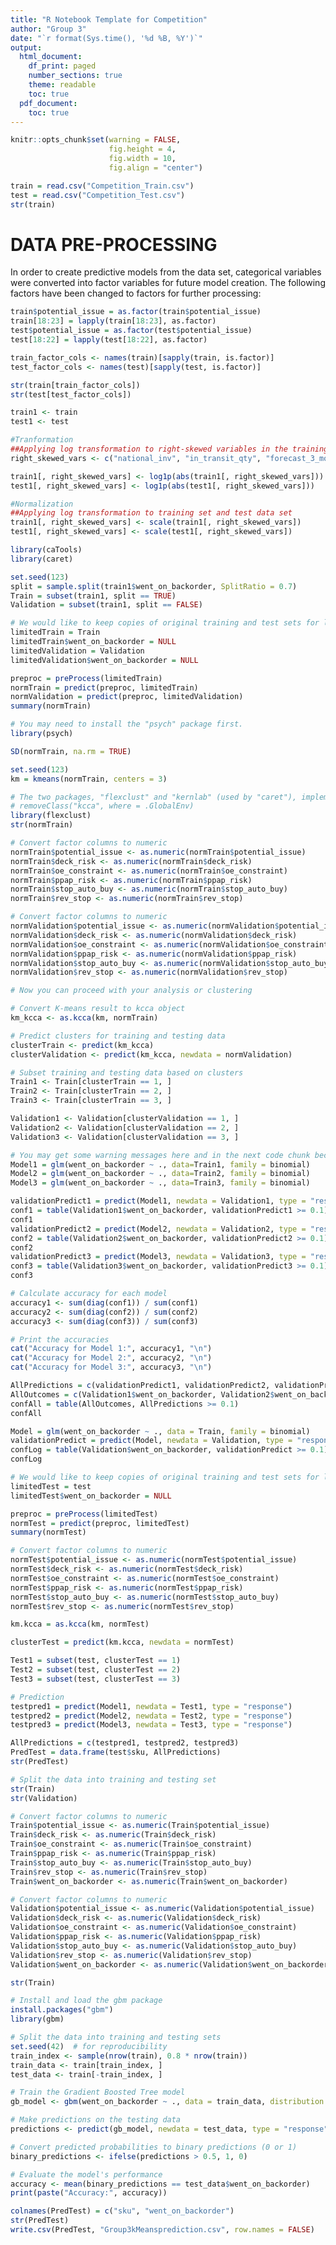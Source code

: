 ```yaml
---
title: "R Notebook Template for Competition"
author: "Group 3"
date: "`r format(Sys.time(), '%d %B, %Y')`"
output:
  html_document:
    df_print: paged
    number_sections: true
    theme: readable
    toc: true
  pdf_document:
    toc: true
---
```


```r
knitr::opts_chunk$set(warning = FALSE, 
                      fig.height = 4,
                      fig.width = 10,
                      fig.align = "center")
```


```r
train = read.csv("Competition_Train.csv")
test = read.csv("Competition_Test.csv")
str(train)
```

# DATA PRE-PROCESSING
In order to create predictive models from the data set, categorical variables were converted into factor variables for future model creation. The following factors have been changed to factors for further processing:

```r
train$potential_issue = as.factor(train$potential_issue)
train[18:23] = lapply(train[18:23], as.factor)
test$potential_issue = as.factor(test$potential_issue)
test[18:22] = lapply(test[18:22], as.factor)

train_factor_cols <- names(train)[sapply(train, is.factor)]
test_factor_cols <- names(test)[sapply(test, is.factor)]

str(train[train_factor_cols])
str(test[test_factor_cols])
```

```r
train1 <- train
test1 <- test

#Tranformation
##Applying log transformation to right-skewed variables in the training set and test data set
right_skewed_vars <- c("national_inv", "in_transit_qty", "forecast_3_month", "forecast_6_month", "forecast_9_month","sales_1_month","sales_3_month", "sales_6_month","sales_9_month", "min_bank", "pieces_past_due", "local_bo_qty")

train1[, right_skewed_vars] <- log1p(abs(train1[, right_skewed_vars]))
test1[, right_skewed_vars] <- log1p(abs(test1[, right_skewed_vars]))

#Normalization
##Applying log transformation to training set and test data set
train1[, right_skewed_vars] <- scale(train1[, right_skewed_vars])
test1[, right_skewed_vars] <- scale(test1[, right_skewed_vars])

```



```r
library(caTools)
library(caret)

set.seed(123)
split = sample.split(train1$went_on_backorder, SplitRatio = 0.7)
Train = subset(train1, split == TRUE)
Validation = subset(train1, split == FALSE)
```

```r
# We would like to keep copies of original training and test sets for later operations.
limitedTrain = Train
limitedTrain$went_on_backorder = NULL
limitedValidation = Validation
limitedValidation$went_on_backorder = NULL
```

```r
preproc = preProcess(limitedTrain)
normTrain = predict(preproc, limitedTrain)
normValidation = predict(preproc, limitedValidation)
summary(normTrain)
```

```r
# You may need to install the "psych" package first.
library(psych)
```

```r
SD(normTrain, na.rm = TRUE)
```

```r
set.seed(123)
km = kmeans(normTrain, centers = 3)
```

```r
# The two packages, "flexclust" and "kernlab" (used by "caret"), implement two different objects using the same name, 'kcca', which creates some trouble for R to recognize which one to use (by default the one loaded first in R is chosen). Therefore, in case you run into any errors, you have to explicitly remove the 'kcca' object from the cache first before loading the "flexclust" package by activating the following line of code.
# removeClass("kcca", where = .GlobalEnv)
library(flexclust)
str(normTrain)
```



```r
# Convert factor columns to numeric
normTrain$potential_issue <- as.numeric(normTrain$potential_issue)
normTrain$deck_risk <- as.numeric(normTrain$deck_risk)
normTrain$oe_constraint <- as.numeric(normTrain$oe_constraint)
normTrain$ppap_risk <- as.numeric(normTrain$ppap_risk)
normTrain$stop_auto_buy <- as.numeric(normTrain$stop_auto_buy)
normTrain$rev_stop <- as.numeric(normTrain$rev_stop)

# Convert factor columns to numeric
normValidation$potential_issue <- as.numeric(normValidation$potential_issue)
normValidation$deck_risk <- as.numeric(normValidation$deck_risk)
normValidation$oe_constraint <- as.numeric(normValidation$oe_constraint)
normValidation$ppap_risk <- as.numeric(normValidation$ppap_risk)
normValidation$stop_auto_buy <- as.numeric(normValidation$stop_auto_buy)
normValidation$rev_stop <- as.numeric(normValidation$rev_stop)

# Now you can proceed with your analysis or clustering
```

```r

# Convert K-means result to kcca object
km_kcca <- as.kcca(km, normTrain)

# Predict clusters for training and testing data
clusterTrain <- predict(km_kcca)
clusterValidation <- predict(km_kcca, newdata = normValidation)

# Subset training and testing data based on clusters
Train1 <- Train[clusterTrain == 1, ]
Train2 <- Train[clusterTrain == 2, ]
Train3 <- Train[clusterTrain == 3, ]

Validation1 <- Validation[clusterValidation == 1, ]
Validation2 <- Validation[clusterValidation == 2, ]
Validation3 <- Validation[clusterValidation == 3, ]

```


```r
# You may get some warning messages here and in the next code chunk because some clusters have only one type of the outcomes.
Model1 = glm(went_on_backorder ~ ., data=Train1, family = binomial)
Model2 = glm(went_on_backorder ~ ., data=Train2, family = binomial)
Model3 = glm(went_on_backorder ~ ., data=Train3, family = binomial)

```

```r
validationPredict1 = predict(Model1, newdata = Validation1, type = "response")
conf1 = table(Validation1$went_on_backorder, validationPredict1 >= 0.1)
conf1
validationPredict2 = predict(Model2, newdata = Validation2, type = "response")
conf2 = table(Validation2$went_on_backorder, validationPredict2 >= 0.1)
conf2
validationPredict3 = predict(Model3, newdata = Validation3, type = "response")
conf3 = table(Validation3$went_on_backorder, validationPredict3 >= 0.1)
conf3

# Calculate accuracy for each model
accuracy1 <- sum(diag(conf1)) / sum(conf1)
accuracy2 <- sum(diag(conf2)) / sum(conf2)
accuracy3 <- sum(diag(conf3)) / sum(conf3)

# Print the accuracies
cat("Accuracy for Model 1:", accuracy1, "\n")
cat("Accuracy for Model 2:", accuracy2, "\n")
cat("Accuracy for Model 3:", accuracy3, "\n")

```
```r
AllPredictions = c(validationPredict1, validationPredict2, validationPredict3)
AllOutcomes = c(Validation1$went_on_backorder, Validation2$went_on_backorder, Validation3$went_on_backorder)
confAll = table(AllOutcomes, AllPredictions >= 0.1)
confAll
```

```r
Model = glm(went_on_backorder ~ ., data = Train, family = binomial)
validationPredict = predict(Model, newdata = Validation, type = "response")
confLog = table(Validation$went_on_backorder, validationPredict >= 0.1)
confLog
```


```r
# We would like to keep copies of original training and test sets for later operations.
limitedTest = test
limitedTest$went_on_backorder = NULL
```

```r
preproc = preProcess(limitedTest)
normTest = predict(preproc, limitedTest)
summary(normTest)
```

```r
# Convert factor columns to numeric
normTest$potential_issue <- as.numeric(normTest$potential_issue)
normTest$deck_risk <- as.numeric(normTest$deck_risk)
normTest$oe_constraint <- as.numeric(normTest$oe_constraint)
normTest$ppap_risk <- as.numeric(normTest$ppap_risk)
normTest$stop_auto_buy <- as.numeric(normTest$stop_auto_buy)
normTest$rev_stop <- as.numeric(normTest$rev_stop)
```

```r
km.kcca = as.kcca(km, normTest)

clusterTest = predict(km.kcca, newdata = normTest)

Test1 = subset(test, clusterTest == 1)
Test2 = subset(test, clusterTest == 2)
Test3 = subset(test, clusterTest == 3)
```



```r
# Prediction
testpred1 = predict(Model1, newdata = Test1, type = "response")
testpred2 = predict(Model2, newdata = Test2, type = "response")
testpred3 = predict(Model3, newdata = Test3, type = "response")
```


```r
AllPredictions = c(testpred1, testpred2, testpred3)
PredTest = data.frame(test$sku, AllPredictions)
str(PredTest)
```


```r
# Split the data into training and testing set 
str(Train)
str(Validation)
```

```r
# Convert factor columns to numeric
Train$potential_issue <- as.numeric(Train$potential_issue)
Train$deck_risk <- as.numeric(Train$deck_risk)
Train$oe_constraint <- as.numeric(Train$oe_constraint)
Train$ppap_risk <- as.numeric(Train$ppap_risk)
Train$stop_auto_buy <- as.numeric(Train$stop_auto_buy)
Train$rev_stop <- as.numeric(Train$rev_stop)
Train$went_on_backorder <- as.numeric(Train$went_on_backorder)

# Convert factor columns to numeric
Validation$potential_issue <- as.numeric(Validation$potential_issue)
Validation$deck_risk <- as.numeric(Validation$deck_risk)
Validation$oe_constraint <- as.numeric(Validation$oe_constraint)
Validation$ppap_risk <- as.numeric(Validation$ppap_risk)
Validation$stop_auto_buy <- as.numeric(Validation$stop_auto_buy)
Validation$rev_stop <- as.numeric(Validation$rev_stop)
Validation$went_on_backorder <- as.numeric(Validation$went_on_backorder)

str(Train)
```

```r
# Install and load the gbm package
install.packages("gbm")
library(gbm)
```


```r
# Split the data into training and testing sets
set.seed(42)  # for reproducibility
train_index <- sample(nrow(train), 0.8 * nrow(train))
train_data <- train[train_index, ]
test_data <- train[-train_index, ]

# Train the Gradient Boosted Tree model
gb_model <- gbm(went_on_backorder ~ ., data = train_data, distribution = "bernoulli", n.trees = 1000, interaction.depth = 3, shrinkage = 0.1, cv.folds = 5)

# Make predictions on the testing data
predictions <- predict(gb_model, newdata = test_data, type = "response")

# Convert predicted probabilities to binary predictions (0 or 1)
binary_predictions <- ifelse(predictions > 0.5, 1, 0)

# Evaluate the model's performance
accuracy <- mean(binary_predictions == test_data$went_on_backorder)
print(paste("Accuracy:", accuracy))

```


```r
colnames(PredTest) = c("sku", "went_on_backorder")
str(PredTest)
write.csv(PredTest, "Group3kMeansprediction.csv", row.names = FALSE)
```